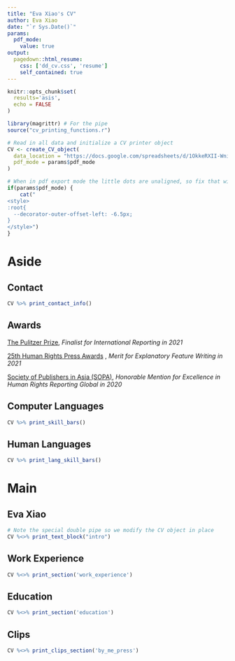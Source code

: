 ```yaml
---
title: "Eva Xiao's CV"
author: Eva Xiao
date: "`r Sys.Date()`"
params:
  pdf_mode:
    value: true
output:
  pagedown::html_resume:
    css: ['dd_cv.css', 'resume']
    self_contained: true
---
```


```r
knitr::opts_chunk$set(
  results='asis', 
  echo = FALSE
)

library(magrittr) # For the pipe
source("cv_printing_functions.r")

# Read in all data and initialize a CV printer object
CV <- create_CV_object(
  data_location = "https://docs.google.com/spreadsheets/d/1OkkeRXII-WniPzShCTPufUcd4kAOAENjhfmy1B89V7c/edit?usp=sharing",  
  pdf_mode = params$pdf_mode
)

```


```r
# When in pdf export mode the little dots are unaligned, so fix that with some conditional CSS.
if(params$pdf_mode) {
    cat("
<style>
:root{
  --decorator-outer-offset-left: -6.5px;
}
</style>")
}
```


Aside
================================================================================

Contact {#contact}
--------------------------------------------------------------------------------

```r
CV %>% print_contact_info()
```

Awards {#awards}
--------------------------------------------------------------------------------

[The Pulitzer Prize](https://www.pulitzer.org/finalists/staff-wall-street-journal-1), _Finalist for International Reporting in 2021_

[25th Human Rights Press Awards](https://web.archive.org/web/20211104002508/https://humanrightspressawards.org/winners-2021) , _Merit for Explanatory Feature Writing in 2021_

[Society of Publishers in Asia (SOPA)](https://sopawards.com/wp-content/uploads/2020/08/SOPA-2020-Awards-Winner-List.pdf), _Honorable Mention for Excellence in Human Rights Reporting Global in 2020_


Computer Languages {#computer_languages}
--------------------------------------------------------------------------------

```r
CV %>% print_skill_bars()
```

 Human Languages  {#human_languages}
--------------------------------------------------------------------------------

```r
CV %>% print_lang_skill_bars()
```



Main
================================================================================

Eva Xiao {#title}
--------------------------------------------------------------------------------

```r
# Note the special double pipe so we modify the CV object in place
CV %<>% print_text_block("intro") 
```


Work Experience {data-icon=laptop}
--------------------------------------------------------------------------------

```r
CV %<>% print_section('work_experience')
```


Education {data-icon=graduation-cap data-concise=true}
--------------------------------------------------------------------------------

```r
CV %<>% print_section('education')
```


Clips {data-icon=newspaper}
--------------------------------------------------------------------------------

```r
CV %<>% print_clips_section('by_me_press')
```